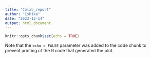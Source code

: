 ```yaml
---
title: "Colab_report"
author: "Ishika"
date: "2023-12-14"
output: html_document
---
```


```r
knitr::opts_chunk$set(echo = TRUE)
```


Note that the `echo = FALSE` parameter was added to the code chunk to prevent printing of the R code that generated the plot.
